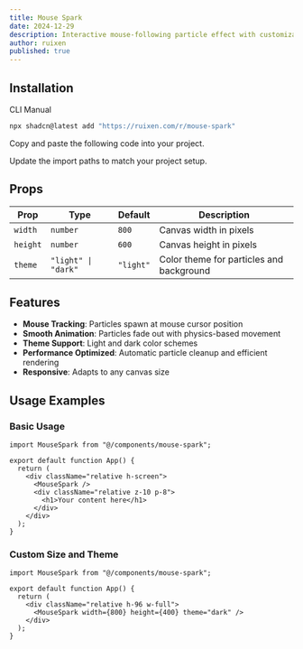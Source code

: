 ```yaml
---
title: Mouse Spark
date: 2024-12-29
description: Interactive mouse-following particle effect with customizable colors and themes
author: ruixen
published: true
---
```


<ComponentPreview name="mouse-spark-demo" />

## Installation

<Tabs defaultValue="cli">

<TabsList>
  <TabsTrigger value="cli">CLI</TabsTrigger>
  <TabsTrigger value="manual">Manual</TabsTrigger>
</TabsList>
<TabsContent value="cli">

```bash
npx shadcn@latest add "https://ruixen.com/r/mouse-spark"
```

</TabsContent>

<TabsContent value="manual">

<Steps>

<Step>Copy and paste the following code into your project.</Step>

<ComponentSource name="mouse-spark" />

<Step>Update the import paths to match your project setup.</Step>

</Steps>

</TabsContent>

</Tabs>

## Props

| Prop     | Type                | Default     | Description                              |
| -------- | ------------------- | ----------- | ---------------------------------------- |
| `width`  | `number`            | `800`       | Canvas width in pixels                   |
| `height` | `number`            | `600`       | Canvas height in pixels                  |
| `theme`  | `"light" \| "dark"` | `"light"`   | Color theme for particles and background |

## Features

- **Mouse Tracking**: Particles spawn at mouse cursor position
- **Smooth Animation**: Particles fade out with physics-based movement
- **Theme Support**: Light and dark color schemes
- **Performance Optimized**: Automatic particle cleanup and efficient rendering
- **Responsive**: Adapts to any canvas size

## Usage Examples

### Basic Usage

```tsx
import MouseSpark from "@/components/mouse-spark";

export default function App() {
  return (
    <div className="relative h-screen">
      <MouseSpark />
      <div className="relative z-10 p-8">
        <h1>Your content here</h1>
      </div>
    </div>
  );
}
```

### Custom Size and Theme

```tsx
import MouseSpark from "@/components/mouse-spark";

export default function App() {
  return (
    <div className="relative h-96 w-full">
      <MouseSpark width={800} height={400} theme="dark" />
    </div>
  );
}
```
